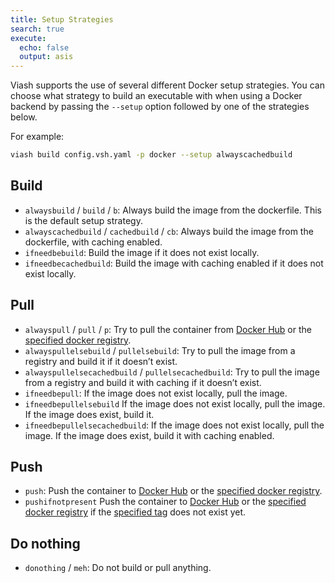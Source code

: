 ```yaml
---
title: Setup Strategies
search: true
execute:
  echo: false
  output: asis
---
```


Viash supports the use of several different Docker setup strategies. You can choose what strategy to build an executable with when using a Docker backend by passing the `--setup` option followed by one of the strategies below.  

For example:

```bash
viash build config.vsh.yaml -p docker --setup alwayscachedbuild
```

## Build

* `alwaysbuild` / `build` / `b`: Always build the image from the dockerfile. This is the default setup strategy.
* `alwayscachedbuild` / `cachedbuild` / `cb`: Always build the image from the dockerfile, with caching enabled.
* `ifneedbebuild`: Build the image if it does not exist locally.
* `ifneedbecachedbuild`: Build the image with caching enabled if it does not exist locally.

## Pull

* `alwayspull` / `pull` / `p`: Try to pull the container from [Docker Hub](https://hub.docker.com) or the [specified docker registry](/documentation/reference/config/platforms/DockerPlatform.html#registry).
* `alwayspullelsebuild` / `pullelsebuild`: Try to pull the image from a registry and build it if it doesn't exist.
* `alwayspullelsecachedbuild` / `pullelsecachedbuild`: Try to pull the image from a registry and build it with caching if it doesn't exist.
* `ifneedbepull`: If the image does not exist locally, pull the image.
* `ifneedbepullelsebuild` If the image does not exist locally, pull the image. If the image does exist, build it.
* `ifneedbepullelsecachedbuild`: If the image does not exist locally, pull the image. If the image does exist, build it with caching enabled.

## Push

* `push`: Push the container to [Docker Hub](https://hub.docker.com)  or the [specified docker registry](/documentation/reference/config/platforms/DockerPlatform.html#registry).
* `pushifnotpresent` Push the container to [Docker Hub](https://hub.docker.com) or the [specified docker registry](/documentation/reference/config/platforms/DockerPlatform.html#registry) if the [specified tag](/documentation/reference/config/platforms/DockerPlatform.html#tag) does not exist yet.

## Do nothing

* `donothing` / `meh`: Do not build or pull anything.